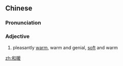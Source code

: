 ==Chinese==
{{zh-forms}}

===Pronunciation===
{{zh-pron
|m=hénuǎn
|cat=a
}}

===Adjective===
{{zh-adj}}

# pleasantly [[warm]], warm and genial, [[soft]] and warm

[[zh:和暖]]